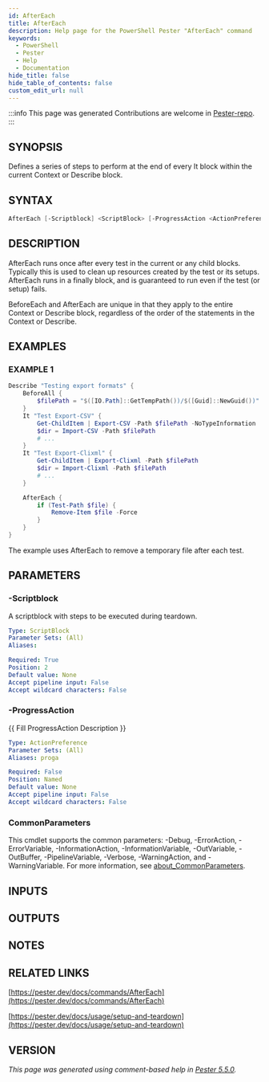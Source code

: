 ```yaml
---
id: AfterEach
title: AfterEach
description: Help page for the PowerShell Pester "AfterEach" command
keywords:
  - PowerShell
  - Pester
  - Help
  - Documentation
hide_title: false
hide_table_of_contents: false
custom_edit_url: null
---
```


:::info This page was generated
Contributions are welcome in [Pester-repo](https://github.com/pester/pester).
:::

## SYNOPSIS

Defines a series of steps to perform at the end of every It block within
the current Context or Describe block.

## SYNTAX

```powershell
AfterEach [-Scriptblock] <ScriptBlock> [-ProgressAction <ActionPreference>] [<CommonParameters>]
```

## DESCRIPTION

AfterEach runs once after every test in the current or any child blocks.
Typically this is used to clean up resources created by the test or its setups.
AfterEach runs in a finally block, and is guaranteed to run even if the test
(or setup) fails.

BeforeEach and AfterEach are unique in that they apply to the entire Context
or Describe block, regardless of the order of the statements in the
Context or Describe.

## EXAMPLES

### EXAMPLE 1

```powershell
Describe "Testing export formats" {
    BeforeAll {
        $filePath = "$([IO.Path]::GetTempPath())/$([Guid]::NewGuid())"
    }
    It "Test Export-CSV" {
        Get-ChildItem | Export-CSV -Path $filePath -NoTypeInformation
        $dir = Import-CSV -Path $filePath
        # ...
    }
    It "Test Export-Clixml" {
        Get-ChildItem | Export-Clixml -Path $filePath
        $dir = Import-Clixml -Path $filePath
        # ...
    }

    AfterEach {
        if (Test-Path $file) {
            Remove-Item $file -Force
        }
    }
}
```

The example uses AfterEach to remove a temporary file after each test.

## PARAMETERS

### -Scriptblock

A scriptblock with steps to be executed during teardown.

```yaml
Type: ScriptBlock
Parameter Sets: (All)
Aliases:

Required: True
Position: 2
Default value: None
Accept pipeline input: False
Accept wildcard characters: False
```

### -ProgressAction

\{\{ Fill ProgressAction Description \}\}

```yaml
Type: ActionPreference
Parameter Sets: (All)
Aliases: proga

Required: False
Position: Named
Default value: None
Accept pipeline input: False
Accept wildcard characters: False
```

### CommonParameters

This cmdlet supports the common parameters: -Debug, -ErrorAction, -ErrorVariable, -InformationAction, -InformationVariable, -OutVariable, -OutBuffer, -PipelineVariable, -Verbose, -WarningAction, and -WarningVariable. For more information, see [about_CommonParameters](http://go.microsoft.com/fwlink/?LinkID=113216).

## INPUTS

## OUTPUTS

## NOTES

## RELATED LINKS

[https://pester.dev/docs/commands/AfterEach](https://pester.dev/docs/commands/AfterEach)

[https://pester.dev/docs/usage/setup-and-teardown](https://pester.dev/docs/usage/setup-and-teardown)

## VERSION

*This page was generated using comment-based help in [Pester 5.5.0](https://github.com/pester/pester).*
